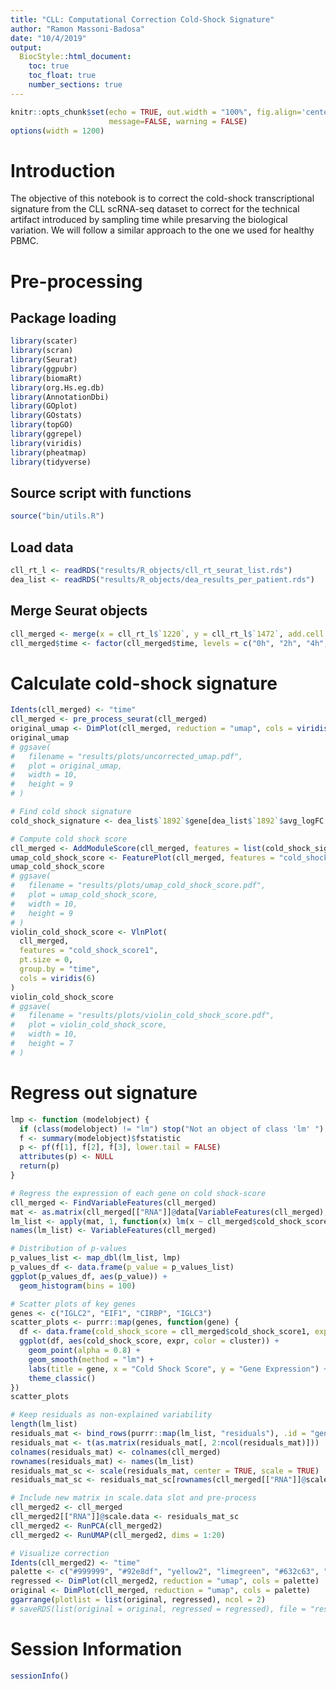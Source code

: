 ```yaml
---
title: "CLL: Computational Correction Cold-Shock Signature"
author: "Ramon Massoni-Badosa"
date: "10/4/2019"
output: 
  BiocStyle::html_document:
    toc: true
    toc_float: true
    number_sections: true
---
```


```r
knitr::opts_chunk$set(echo = TRUE, out.width = "100%", fig.align='center', 
                      message=FALSE, warning = FALSE)
options(width = 1200)
```

# Introduction

The objective of this notebook is to correct the cold-shock transcriptional signature from the CLL scRNA-seq dataset to correct for the technical artifact introduced by sampling time while presarving the biological variation. We will follow a similar approach to the one we used for healthy PBMC.

# Pre-processing

## Package loading

```r
library(scater)
library(scran)
library(Seurat)
library(ggpubr)
library(biomaRt)
library(org.Hs.eg.db)
library(AnnotationDbi)
library(GOplot)
library(GOstats)
library(topGO)
library(ggrepel)
library(viridis)
library(pheatmap)
library(tidyverse)
```


## Source script with functions

```r
source("bin/utils.R")
```

## Load data

```r
cll_rt_l <- readRDS("results/R_objects/cll_rt_seurat_list.rds")
dea_list <- readRDS("results/R_objects/dea_results_per_patient.rds")
```

## Merge Seurat objects

```r
cll_merged <- merge(x = cll_rt_l$`1220`, y = cll_rt_l$`1472`, add.cell.ids = c("1220", "1472"))
cll_merged$time <- factor(cll_merged$time, levels = c("0h", "2h", "4h", "6h", "8h", "24h"))
```


# Calculate cold-shock signature

```r
Idents(cll_merged) <- "time"
cll_merged <- pre_process_seurat(cll_merged)
original_umap <- DimPlot(cll_merged, reduction = "umap", cols = viridis(6), pt.size = 0.75)
original_umap
# ggsave(
#   filename = "results/plots/uncorrected_umap.pdf", 
#   plot = original_umap, 
#   width = 10, 
#   height = 9
# )

# Find cold shock signature
cold_shock_signature <- dea_list$`1892`$gene[dea_list$`1892`$avg_logFC > 0][1:200]

# Compute cold shock score
cll_merged <- AddModuleScore(cll_merged, features = list(cold_shock_signature), name = "cold_shock_score")
umap_cold_shock_score <- FeaturePlot(cll_merged, features = "cold_shock_score1", cols = viridis(20), pt.size = 0.75)
umap_cold_shock_score
# ggsave(
#   filename = "results/plots/umap_cold_shock_score.pdf", 
#   plot = umap_cold_shock_score, 
#   width = 10, 
#   height = 9
# )
violin_cold_shock_score <- VlnPlot(
  cll_merged, 
  features = "cold_shock_score1", 
  pt.size = 0, 
  group.by = "time",
  cols = viridis(6)
)
violin_cold_shock_score
# ggsave(
#   filename = "results/plots/violin_cold_shock_score.pdf", 
#   plot = violin_cold_shock_score, 
#   width = 10, 
#   height = 7
# )
```


# Regress out signature

```r
lmp <- function (modelobject) {
  if (class(modelobject) != "lm") stop("Not an object of class 'lm' ")
  f <- summary(modelobject)$fstatistic
  p <- pf(f[1], f[2], f[3], lower.tail = FALSE)
  attributes(p) <- NULL
  return(p)
}

# Regress the expression of each gene on cold shock-score
cll_merged <- FindVariableFeatures(cll_merged)
mat <- as.matrix(cll_merged[["RNA"]]@data[VariableFeatures(cll_merged), ])
lm_list <- apply(mat, 1, function(x) lm(x ~ cll_merged$cold_shock_score1))
names(lm_list) <- VariableFeatures(cll_merged)

# Distribution of p-values
p_values_list <- map_dbl(lm_list, lmp)
p_values_df <- data.frame(p_value = p_values_list)
ggplot(p_values_df, aes(p_value)) +
  geom_histogram(bins = 100) 

# Scatter plots of key genes
genes <- c("IGLC2", "EIF1", "CIRBP", "IGLC3")
scatter_plots <- purrr::map(genes, function(gene) {
  df <- data.frame(cold_shock_score = cll_merged$cold_shock_score1, expr = cll_merged[["RNA"]]@data[gene,], cluster = cll_merged$donor)
  ggplot(df, aes(cold_shock_score, expr, color = cluster)) +
    geom_point(alpha = 0.8) +
    geom_smooth(method = "lm") +
    labs(title = gene, x = "Cold Shock Score", y = "Gene Expression") +
    theme_classic()
})
scatter_plots

# Keep residuals as non-explained variability
length(lm_list)
residuals_mat <- bind_rows(purrr::map(lm_list, "residuals"), .id = "gene")
residuals_mat <- t(as.matrix(residuals_mat[, 2:ncol(residuals_mat)]))
colnames(residuals_mat) <- colnames(cll_merged)
rownames(residuals_mat) <- names(lm_list)
residuals_mat_sc <- scale(residuals_mat, center = TRUE, scale = TRUE)
residuals_mat_sc <- residuals_mat_sc[rownames(cll_merged[["RNA"]]@scale.data), ]

# Include new matrix in scale.data slot and pre-process
cll_merged2 <- cll_merged
cll_merged2[["RNA"]]@scale.data <- residuals_mat_sc
cll_merged2 <- RunPCA(cll_merged2)
cll_merged2 <- RunUMAP(cll_merged2, dims = 1:20)

# Visualize correction
Idents(cll_merged2) <- "time"
palette <- c("#999999", "#92e8df", "yellow2", "limegreen", "#632c63", "#e4624e")
regressed <- DimPlot(cll_merged2, reduction = "umap", cols = palette)
original <- DimPlot(cll_merged, reduction = "umap", cols = palette)
ggarrange(plotlist = list(original, regressed), ncol = 2)
# saveRDS(list(original = original, regressed = regressed), file = "results/R_objects/ggplots/umaps_original_corrected.rds")
```

# Session Information

```r
sessionInfo()
```


